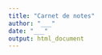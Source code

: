 ```yaml
---
title: "Carnet de notes"
author: "___"
date: "___"
output: html_document
---
```


<!----
Ce notebook doit comprendre entre 15 à 20 graphiques/tableau résumant l'information commentés. Chaque graphiques doit avoir des labels et des unités corrects

Ce notebook doit comprendre une courte introduction qui doit permettre sa compréhension sans devoir lire aucun autre document
----->
